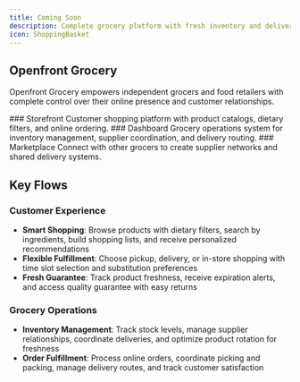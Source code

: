 ```yaml
---
title: Coming Soon
description: Complete grocery platform with fresh inventory and delivery management
icon: ShoppingBasket
---
```



## Openfront Grocery

Openfront Grocery empowers independent grocers and food retailers with complete control over their online presence and customer relationships.

<Steps className="[&>*:last-child]:after:hidden">
<Step>
### Storefront
Customer shopping platform with product catalogs, dietary filters, and online ordering.
</Step>

<Step>
### Dashboard
Grocery operations system for inventory management, supplier coordination, and delivery routing.
</Step>

<Step>
### Marketplace
Connect with other grocers to create supplier networks and shared delivery systems.
</Step>
</Steps>

## Key Flows

### Customer Experience
- **Smart Shopping**: Browse products with dietary filters, search by ingredients, build shopping lists, and receive personalized recommendations
- **Flexible Fulfillment**: Choose pickup, delivery, or in-store shopping with time slot selection and substitution preferences
- **Fresh Guarantee**: Track product freshness, receive expiration alerts, and access quality guarantee with easy returns

### Grocery Operations
- **Inventory Management**: Track stock levels, manage supplier relationships, coordinate deliveries, and optimize product rotation for freshness
- **Order Fulfillment**: Process online orders, coordinate picking and packing, manage delivery routes, and track customer satisfaction